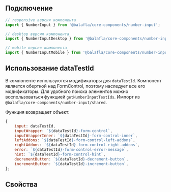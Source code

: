 
## Подключение

```jsx
// responsive версия компонента
import { NumberInput } from '@balafla/core-components/number-input';

// desktop версия компонента
import { NumberInputDesktop } from '@balafla/core-components/number-input/desktop';

// mobile версия компонента
import { NumberInputMobile } from '@balafla/core-components/number-input/mobile';
```

## Использование dataTestId

В компоненте используются модификаторы для `dataTestId`.
Компонент является оберткой над FormControl, поэтому наследует все его модификаторы.
Для удобного поиска элементов можно воспользоваться функцией `getNumberInputTestIds`.
Импорт из `@balafla/core-components/number-input/shared`.

Функция возвращает объект:

```jsx
{
    input: dataTestId,
    inputWrapper: `${dataTestId}-form-control`,
    inputWrapperInner: `${dataTestId}-form-control-inner`,
    leftAddons: `${dataTestId}-form-control-left-addons`,
    rightAddons: `${dataTestId}-form-control-right-addons`,
    error: `${dataTestId}-form-control-error-message`,
    hint: `${dataTestId}-form-control-hint`,
    decrementButton: `${dataTestId}-decrement-button`,
    incrementButton: `${dataTestId}-increment-button`,
};
```

## Свойства

<ArgTypes of={NumberInputResponsive} />
